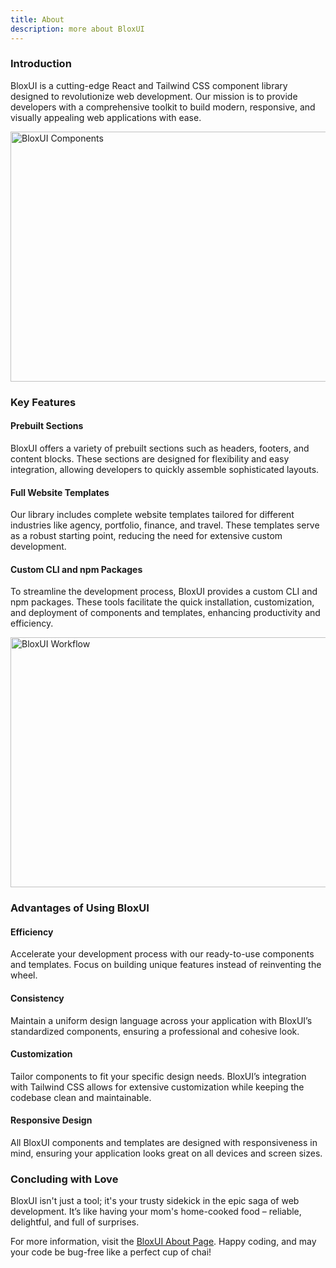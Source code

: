```yaml
---
title: About
description: more about BloxUI
---
```


### Introduction

BloxUI is a cutting-edge React and Tailwind CSS component library designed to revolutionize web development. Our mission is to provide developers with a comprehensive toolkit to build modern, responsive, and visually appealing web applications with ease.

<img src="https://via.placeholder.com/800x400" width="800" height="400" alt="BloxUI Components" />

### Key Features

#### Prebuilt Sections
BloxUI offers a variety of prebuilt sections such as headers, footers, and content blocks. These sections are designed for flexibility and easy integration, allowing developers to quickly assemble sophisticated layouts.

#### Full Website Templates
Our library includes complete website templates tailored for different industries like agency, portfolio, finance, and travel. These templates serve as a robust starting point, reducing the need for extensive custom development.

#### Custom CLI and npm Packages
To streamline the development process, BloxUI provides a custom CLI and npm packages. These tools facilitate the quick installation, customization, and deployment of components and templates, enhancing productivity and efficiency.

<img src="https://via.placeholder.com/800x400" width="800" height="400" alt="BloxUI Workflow" />

### Advantages of Using BloxUI

#### Efficiency
Accelerate your development process with our ready-to-use components and templates. Focus on building unique features instead of reinventing the wheel.

#### Consistency
Maintain a uniform design language across your application with BloxUI’s standardized components, ensuring a professional and cohesive look.

#### Customization
Tailor components to fit your specific design needs. BloxUI’s integration with Tailwind CSS allows for extensive customization while keeping the codebase clean and maintainable.

#### Responsive Design
All BloxUI components and templates are designed with responsiveness in mind, ensuring your application looks great on all devices and screen sizes.

### Concluding with Love

BloxUI isn't just a tool; it's your trusty sidekick in the epic saga of web development. It’s like having your mom's home-cooked food – reliable, delightful, and full of surprises.

For more information, visit the [BloxUI About Page](https://uiblox.vercel.app/about). Happy coding, and may your code be bug-free like a perfect cup of chai!



